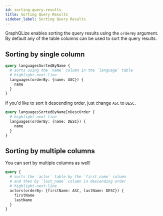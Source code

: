```yaml
---
id: sorting-query-results
title: Sorting Query Results
sidebar_label: Sorting Query Results
---
```


GraphQLize enables sorting the query results using the `orderBy` argument. By default any of the table columns can be used to sort the query results. 


## Sorting by single column

```graphql
query languagesSortedByName {
  # sorts using the `name` column in the `language` table
  # highlight-next-line
  languages(orderBy: {name: ASC}) {
    name
  }
}
```

If you'd like to sort it descending order, just change `ASC` to `DESC`. 

```graphql
query languagesSortedByNameInDescOrder {
  # highlight-next-line
  languages(orderBy: {name: DESC}) {
    name
  }
}
```

## Sorting by multiple columns

You can sort by multiple columns as well!


```graphql
query {
  # sorts the `actor` table by the `first_name` column 
  # and then by `last_name` column in descending order
  # highlight-next-line
  actors(orderBy: {firstName: ASC, lastName: DESC}) {
    firstName
    lastName
  }
}
```